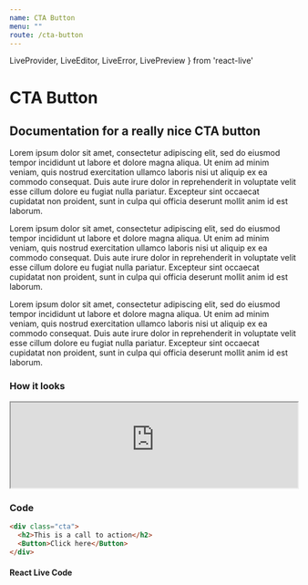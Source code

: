 ```yaml
---
name: CTA Button
menu: ""
route: /cta-button
---
```

  LiveProvider,
  LiveEditor,
  LiveError,
  LivePreview
} from 'react-live'

# CTA Button

## Documentation for a really nice CTA button

Lorem ipsum dolor sit amet, consectetur adipiscing elit, sed do eiusmod tempor incididunt ut labore et dolore magna aliqua. Ut enim ad minim veniam, quis nostrud exercitation ullamco laboris nisi ut aliquip ex ea commodo consequat. Duis aute irure dolor in reprehenderit in voluptate velit esse cillum dolore eu fugiat nulla pariatur. Excepteur sint occaecat cupidatat non proident, sunt in culpa qui officia deserunt mollit anim id est laborum.

Lorem ipsum dolor sit amet, consectetur adipiscing elit, sed do eiusmod tempor incididunt ut labore et dolore magna aliqua. Ut enim ad minim veniam, quis nostrud exercitation ullamco laboris nisi ut aliquip ex ea commodo consequat. Duis aute irure dolor in reprehenderit in voluptate velit esse cillum dolore eu fugiat nulla pariatur. Excepteur sint occaecat cupidatat non proident, sunt in culpa qui officia deserunt mollit anim id est laborum.

Lorem ipsum dolor sit amet, consectetur adipiscing elit, sed do eiusmod tempor incididunt ut labore et dolore magna aliqua. Ut enim ad minim veniam, quis nostrud exercitation ullamco laboris nisi ut aliquip ex ea commodo consequat. Duis aute irure dolor in reprehenderit in voluptate velit esse cillum dolore eu fugiat nulla pariatur. Excepteur sint occaecat cupidatat non proident, sunt in culpa qui officia deserunt mollit anim id est laborum.


### How it looks

<iframe
  src="https://storybook-design-system.netlify.app/iframe.html?id=button--basic&viewMode=story"
  style="width:100%;"
></iframe>

### Code 

```html
<div class="cta">
  <h2>This is a call to action</h2>
  <Button>Click here</Button>
</div>
```
#### React Live Code 

<LiveProvider code="<strong>Hello World!</strong>">
  <LiveEditor />
  <LiveError />
  <LivePreview />
</LiveProvider>

